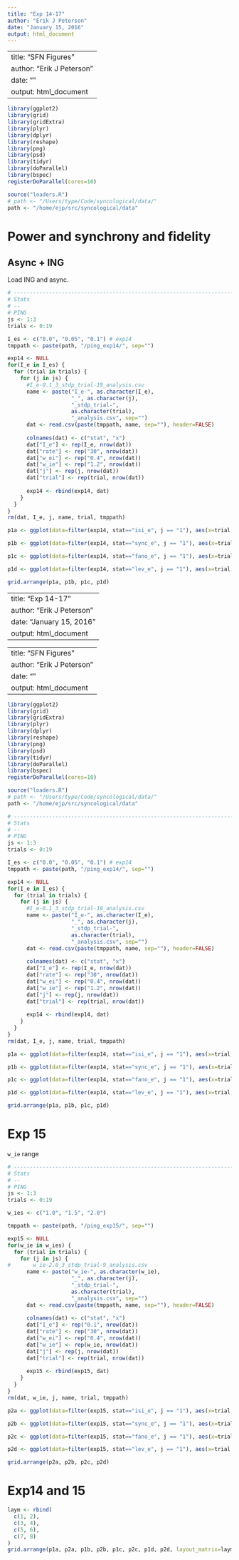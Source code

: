 ```yaml
---
title: "Exp 14-17"
author: "Erik J Peterson"
date: "January 15, 2016"
output: html_document
---
```


---
title: "SFN Figures"
author: "Erik J Peterson"
date: ""
output: html_document
---


```r
library(ggplot2)
library(grid)
library(gridExtra)
library(plyr)
library(dplyr)
library(reshape)
library(png)
library(psd)
library(tidyr)
library(doParallel)
library(bspec)
registerDoParallel(cores=10)

source("loaders.R")
# path <- "/Users/type/Code/syncological/data/"
path <- "/home/ejp/src/syncological/data"
```


# Power and synchrony and fidelity

## Async + ING

Load ING and async.

```r
# -----------------------------------------------------------------------
# Stats
# --
# PING
js <- 1:3
trials <- 0:19

I_es <- c("0.0", "0.05", "0.1") # exp14
tmppath <- paste(path, "/ping_exp14/", sep="")

exp14 <- NULL
for(I_e in I_es) {
  for (trial in trials) {
    for (j in js) {
      #I_e-0.1_3_stdp_trial-19_analysis.csv
      name <- paste("I_e-", as.character(I_e),
                    "_", as.character(j),
                    "_stdp_trial-",
                    as.character(trial),
                    "_analysis.csv", sep="")
      dat <- read.csv(paste(tmppath, name, sep=""), header=FALSE)
      
      colnames(dat) <- c("stat", "x")
      dat["I_e"] <- rep(I_e, nrow(dat))
      dat["rate"] <- rep("30", nrow(dat))
      dat["w_ei"] <- rep("0.4", nrow(dat))
      dat["w_ie"] <- rep("1.2", nrow(dat))
      dat["j"] <- rep(j, nrow(dat))
      dat["trial"] <- rep(trial, nrow(dat))
      
      exp14 <- rbind(exp14, dat)
    }
  }
}
rm(dat, I_e, j, name, trial, tmppath)
```

```r
p1a <- ggplot(data=filter(exp14, stat=="isi_e", j == "1"), aes(x=trial, y=x, color=I_e)) + geom_point() + xlab("trials") + ylab("ISI") + theme_classic()

p1b <- ggplot(data=filter(exp14, stat=="sync_e", j == "1"), aes(x=trial, y=x, color=I_e)) + geom_point() + xlab("trials") + ylab("SYNC") + theme_classic()

p1c <- ggplot(data=filter(exp14, stat=="fano_e", j == "1"), aes(x=trial, y=x, color=I_e)) + geom_point() + xlab("trials") + ylab("Fano") + theme_classic()

p1d <- ggplot(data=filter(exp14, stat=="lev_e", j == "1"), aes(x=trial, y=x, color=I_e)) + geom_point() + xlab("trials") + ylab("Lev") + theme_classic()

grid.arrange(p1a, p1b, p1c, p1d)
```

---
title: "Exp 14-17"
author: "Erik J Peterson"
date: "January 15, 2016"
output: html_document
---

---
title: "SFN Figures"
author: "Erik J Peterson"
date: ""
output: html_document
---


```r
library(ggplot2)
library(grid)
library(gridExtra)
library(plyr)
library(dplyr)
library(reshape)
library(png)
library(psd)
library(tidyr)
library(doParallel)
library(bspec)
registerDoParallel(cores=10)

source("loaders.R")
# path <- "/Users/type/Code/syncological/data/"
path <- "/home/ejp/src/syncological/data"
```


```r
# -----------------------------------------------------------------------
# Stats
# --
# PING
js <- 1:3
trials <- 0:19

I_es <- c("0.0", "0.05", "0.1") # exp14
tmppath <- paste(path, "/ping_exp14/", sep="")

exp14 <- NULL
for(I_e in I_es) {
  for (trial in trials) {
    for (j in js) {
      #I_e-0.1_3_stdp_trial-19_analysis.csv
      name <- paste("I_e-", as.character(I_e),
                    "_", as.character(j),
                    "_stdp_trial-",
                    as.character(trial),
                    "_analysis.csv", sep="")
      dat <- read.csv(paste(tmppath, name, sep=""), header=FALSE)
      
      colnames(dat) <- c("stat", "x")
      dat["I_e"] <- rep(I_e, nrow(dat))
      dat["rate"] <- rep("30", nrow(dat))
      dat["w_ei"] <- rep("0.4", nrow(dat))
      dat["w_ie"] <- rep("1.2", nrow(dat))
      dat["j"] <- rep(j, nrow(dat))
      dat["trial"] <- rep(trial, nrow(dat))
      
      exp14 <- rbind(exp14, dat)
    }
  }
}
rm(dat, I_e, j, name, trial, tmppath)
```

```r
p1a <- ggplot(data=filter(exp14, stat=="isi_e", j == "1"), aes(x=trial, y=x, color=I_e)) + geom_point() + xlab("trials") + ylab("ISI") + theme_classic() + xlim(0,20)

p1b <- ggplot(data=filter(exp14, stat=="sync_e", j == "1"), aes(x=trial, y=x, color=I_e)) + geom_point() + xlab("trials") + ylab("SYNC") + theme_classic() + xlim(0,20)

p1c <- ggplot(data=filter(exp14, stat=="fano_e", j == "1"), aes(x=trial, y=x, color=I_e)) + geom_point() + xlab("trials") + ylab("Fano") + theme_classic() + xlim(0,20)

p1d <- ggplot(data=filter(exp14, stat=="lev_e", j == "1"), aes(x=trial, y=x, color=I_e)) + geom_point() + xlab("trials") + ylab("Lev") + theme_classic() + xlim(0,20)

grid.arrange(p1a, p1b, p1c, p1d)
```

# Exp 15

`w_ie` range

```r
# -----------------------------------------------------------------------
# Stats
# --
# PING
js <- 1:3
trials <- 0:19

w_ies <- c("1.0", "1.5", "2.0")

tmppath <- paste(path, "/ping_exp15/", sep="")

exp15 <- NULL
for(w_ie in w_ies) {
  for (trial in trials) {
    for (j in js) {
#       w_ie-2.0_3_stdp_trial-9_analysis.csv
      name <- paste("w_ie-", as.character(w_ie),
                    "_", as.character(j),
                    "_stdp_trial-",
                    as.character(trial),
                    "_analysis.csv", sep="")
      dat <- read.csv(paste(tmppath, name, sep=""), header=FALSE)
      
      colnames(dat) <- c("stat", "x")
      dat["I_e"] <- rep("0.1", nrow(dat))
      dat["rate"] <- rep("30", nrow(dat))
      dat["w_ei"] <- rep("0.4", nrow(dat))
      dat["w_ie"] <- rep(w_ie, nrow(dat))
      dat["j"] <- rep(j, nrow(dat))
      dat["trial"] <- rep(trial, nrow(dat))
      
      exp15 <- rbind(exp15, dat)
    }
  }
}
rm(dat, w_ie, j, name, trial, tmppath)
```

```r
p2a <- ggplot(data=filter(exp15, stat=="isi_e", j == "1"), aes(x=trial, y=x, color=w_ie)) + geom_point() + xlab("trials") + ylab("ISI") + theme_classic() + xlim(0,20)

p2b <- ggplot(data=filter(exp15, stat=="sync_e", j == "1"), aes(x=trial, y=x, color=w_ie)) + geom_point() + xlab("trials") + ylab("SYNC") + theme_classic() + xlim(0,20)

p2c <- ggplot(data=filter(exp15, stat=="fano_e", j == "1"), aes(x=trial, y=x, color=w_ie)) + geom_point() + xlab("trials") + ylab("Fano") + theme_classic() +xlim(0,20)

p2d <- ggplot(data=filter(exp15, stat=="lev_e", j == "1"), aes(x=trial, y=x, color=w_ie)) + geom_point() + xlab("trials") + ylab("Lev") + theme_classic() + xlim(0,20)

grid.arrange(p2a, p2b, p2c, p2d)
```

# Exp14 and 15

```r
laym <- rbind(
  c(1, 2),
  c(3, 4),
  c(5, 6),
  c(7, 8)
)
grid.arrange(p1a, p2a, p1b, p2b, p1c, p2c, p1d, p2d, layout_matrix=laym)

```